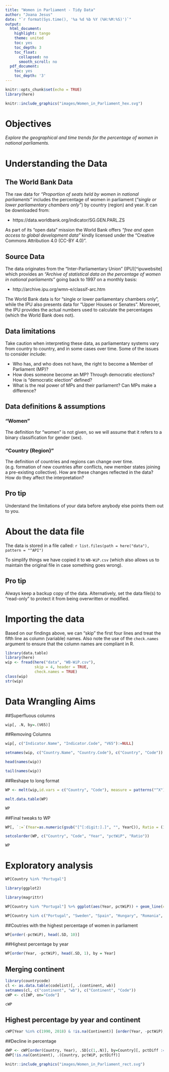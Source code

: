 ```yaml
---
title: "Women in Parliament - Tidy Data"
author: "Joana Jesus"
date: "`r format(Sys.time(), '%a %d %b %Y (%H:%M:%S)')`"
output:
  html_document:
    highlight: tango
    theme: united
    toc: yes
    toc_depth: 3
    toc_float:
      collapsed: no
      smooth_scroll: no
  pdf_document:
    toc: yes
    toc_depth: '3'
---
```



```r
knitr::opts_chunk$set(echo = TRUE)
library(here)
```

```r
knitr::include_graphics("images/Women_in_Parliament_hex.svg")
```


# Objectives

*Explore the geographical and time trends for the percentage of women in 
national parliaments.*

# Understanding the Data

## The World Bank Data 

The raw data for *"Proportion of seats held by women in national parliaments"* 
includes the percentage of women in parliament (_"single or lower parliamentary chambers 
only"_) by country (region) and year. It can be downloaded from:

- https://data.worldbank.org/indicator/SG.GEN.PARL.ZS 

As part of its "open data" mission the World Bank offers _"free and open access 
to global development data"_ kindly licensed under the "Creative Commons Attribution 
4.0 (CC-BY 4.0)".

## Source Data

The data originates from the "Inter-Parliamentary Union" (IPU)[^ipuwebsite] which
provides an *_"Archive of statistical data on the percentage of women in 
national parliaments"_* going back to 1997 on a monthly basis:

- http://archive.ipu.org/wmn-e/classif-arc.htm

The World Bank data is for “single or lower parliamentary chambers only”, while 
the IPU also presents data for “Upper Houses or Senates”. Moreover, the IPU provides 
the actual numbers used to calculate the percentages (which the World Bank does not).

## Data limitations

Take caution when interpreting these data, as parliamentary systems vary from country 
to country, and in some cases over time. Some of the issues to consider include:

- Who has, and who does not have, the right to become a Member of Parliament (MP)?
- How does someone become an MP? Through democratic elections? How is "democratic
election" defined? 
- What is the real power of MPs and their parliament? Can MPs make a difference?

## Data definitions & assumptions

### "Women"

The definition for “women” is not given, so we will assume that it refers to a 
binary classification for gender (sex).

### "Country (Region)"

The definition of countries and regions can change over time.  (e.g. formation of new
countries after conflicts, new member states joining a pre-existing collective). 
How are these changes reflected in the data? How do they affect the interpretation? 

## Pro tip

Understand the limitations of your data before anybody else points them out to you. 

# About the data file

The data is stored in a file called: ``r list.files(path = here("data"), pattern = "^API")``

To simplify things we have copied it to `WB-WiP.csv` (which also allows us to 
maintain the original file in case something goes wrong).

## Pro tip

Always keep a backup copy of the data. Alternatively, set the data file(s) to 
“read-only” to protect it from being overwritten or modified.

# Importing the data

Based on our findings above, we can "skip" the first four lines and treat the
fifth line as column (variable) names. Also note the use of the `check.names`
argument to ensure that the column names are compliant in R.

```r
library(data.table)
library(here)
wip <- fread(here("data", "WB-WiP.csv"), 
             skip = 4, header = TRUE,
             check.names = TRUE)
class(wip)
str(wip)
```

# Data Wrangling Aims

##Superfluous columns

```r
wip[, .N, by=.(V65)]
```
##Removing Columns

```r
wip[, c("Indicator.Name", "Indicator.Code", "V65"):=NULL]

setnames(wip, c("Country.Name", "Country.Code"), c("Country", "Code"))

head(names(wip))

tail(names(wip))
```

##Reshape to long format

```r
WP <- melt(wip,id.vars = c("Country", "Code"), measure = patterns("^X"), variable.name = "YearC", value.name = c("pctWiP"), na.rm = TRUE)

melt.data.table(WP)

WP
```

##Final tweaks to WP

```r
WP[, `:=`(Year=as.numeric(gsub("[^[:digit:].]", "", YearC)), Ratio = (100-pctWiP)/pctWiP)][, YearC:=NULL]

setcolorder(WP, c("Country", "Code", "Year", "pctWiP", "Ratio"))

WP
```

# Exploratory analysis

```r
WP[Country %in% "Portugal"]
```

```r
library(ggplot2)

library(magrittr)

WP[Country %in% "Portugal"] %>% ggplot(aes(Year, pctWiP)) + geom_line(colour="plum3") + geom_point(colour="chocolate1") + scale_y_continuous(limits=c(0, 40)) + ylab("% Women in Parliament")

```

```r
WP[Country %in% c("Portugal", "Sweden", "Spain", "Hungary", "Romania", "Finland", "Germany", "European Union")] %>% ggplot(aes(Year, pctWiP, colour=Country)) + geom_line() + geom_point() + scale_x_continuous(breaks=seq(1990, 2020, 5)) + scale_y_continuous(limits=c(0,50), breaks=seq(0, 50, by=10)) + ggtitle("Women in Parliament: EU Countries") + ylab("% Women in Parliament")
```

##Coutries with the highest percentage of women in parliament

```r
WP[order(-pctWiP), head(.SD, 10)]
```

##Highest percentage by year

```r
WP[order(Year, -pctWiP), head(.SD, 1), by = Year]
```

## Merging continent

```r
library(countrycode)
cl <- as.data.table(codelist)[, .(continent, wb)]
setnames(cl, c("continent", "wb"), c("Continent", "Code"))
cWP <- cl[WP, on="Code"]

cWP
```

## Highest percentage by year and continent

```r
cWP[Year %in% c(1990, 2018) & !is.na(Continent)] [order(Year, -pctWiP), head(.SD, 1), by = .(Year, Continent)][order(Continent, Year), .(Continent, Year, Country, pctWiP)]
```

##Decline in percentage

```r
dWP <- cWP[order(Country, Year), .SD[c(1,.N)], by=Country][, pctDiff := pctWiP - shift(pctWiP), by=Country][pctDiff<0][order(pctDiff)]
dWP[!is.na(Continent), .(Country, pctWiP, pctDiff)]
```


```r
knitr::include_graphics("images/Women_in_Parliament_rect.svg")
```

